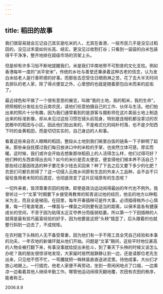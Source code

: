 ```yaml
---
---
---
```

title: 稻田的故事
---




我们很容易就会忘记自己其实是吃米的人，尤其在香港，一般市民几乎是没见过稻田的，没见过禾苗如何长高、结实，更没见过收割打谷；只看到一袋袋的白米包装得干干净净，整齐地排在超级市场的货架上头。

但是却有许多习俗不断地提醒我们，米是我们华南地带不可割舍的文化支柱。例如香港每年一度的“派平安米”，传统的乡社与善堂还秉承着这种古老的信念，认为发白米给老人是行善积德的好事。而那些去忍受住日晒雨淋之苦，花了去大半天时间去排队的老人家，除了得点便宜之外，心里想的也就是随着那包白米而来的庇佑了。

最近绿色和平做了一个很有意思的展览，叫做“我的土地，我的稻米，我的生命”，把照相机分发给五位云南农民，请他们任意拍摄自己的工作、伙伴与生活。他们拍出来的照片十分有趣，因为我们通常看到的是游客与摄影师在这片美丽土地上制造出来的标准影像，却从未见过这些习惯在镜头前现身，特别是连相机都没拿过的农民眼中的稻田与小区。因此他们拍出来的，不是格式化的纯朴村落，也不是夕阳西下时的金黄稻田，而是切切实实的，自己身边的人和事。

看着这些来自农人眼睛的稻田，整段从土地到我们碗里白饭的链条一下子鲜明了起来。那些亲自抚摸过我们每日放进口中的米粒的手掌，也突然立体可感，厚实而暖。这时候，我们或许会开始去想象那块稻田上的人活得怎么样，他们过得可好？他们种的东西卖得出去吗？如今的米价是否太便宜，便宜得他们根本养不活自己？那些经过基因改造的种子要花多少钱去买回来？种了下去之后又要下多少的化肥？农民们可都负担得了？这一切侵入云南乡间原有生态的外来人工品种，会不会不只留给食用者未知的后遗症，也彻底改变了这片区域原有的生态呢？

一切外来者，皆须尊重农田的规律。即使是政治运动闹得最凶的年代也不例外。我曾听过一个“文革”时期要下乡接受再教育的知青说过他的经历，他去的地方以种稻米为主，而且全是梯田。在田里，每年开春插秧可是件大事，必须插得格外小心慎重，每一行笔直笔直，一棵苗与一棵苗之间则要有适当的距离，以保禾苗各有健康成长的空间，不至于因为贴得太近互夺养分而瘦弱枯萎。所以第一个下田插秧的人就得是最有技巧最富经验的好手，因为他要是这把“头秧”插歪了，后头跟着的也就整行斜到一边去了，不成规矩。

在农村能下头秧的人无不备受尊重，因为他们有一手不用工具全凭自己经验和本事的功夫，一年农地的新循环就从他们开始。问题是“文革”期间，这些平时地位甚高的人物全被打翻下来，有事没事就给捉出来批斗，到了春天下头秧的时候又该怎么办呢？我的朋友很惊讶地发现，大家届时居然就静静让到一边，还是请那位老先生出来，只见他不慌不忙，一弯腰就把一株秧苗直直送进泥里。待他成事，大伙们才放心地跟上。一行插完，他老人家便不再劳动，坐到一旁闲闲地点了口烟，一边乘凉一边看着其他人继续辛勤工作。哪管他运动闹得天翻地覆，农田有农田的秩序，能者称王。





2006.8.9